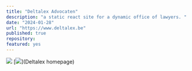 ```yaml
---
title: "Deltalex Advocaten"
description: "a static react site for a dynamic office of lawyers. "
date: "2024-01-28"
url: "https://www.deltalex.be"
published: true
repository:
featured: yes
---
```


[![](https://unkey.dev/images/landing/app.png)](https://unkey.dev)
[![](/images/deltalex_homepage.png)](Deltalex homepage)
